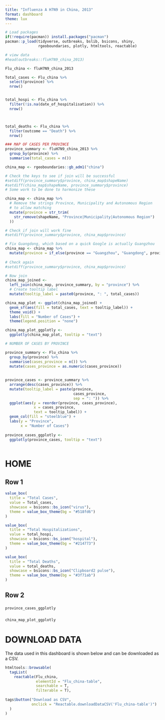 ```yaml
---
title: "Influenza A H7N9 in China, 2013"
format: dashboard
theme: lux
---
```


```r
# Load packages 
if(!require(pacman)) install.packages("pacman")
pacman::p_load(tidyverse, outbreaks, bslib, bsicons, shiny, 
               rgeoboundaries, plotly, htmltools, reactable)

# view data
#head(outbreaks::fluH7N9_china_2013)
```

```r
Flu_china <- fluH7N9_china_2013

Total_cases <- Flu_china %>% 
  select(province) %>% 
  nrow()


total_hospi <- Flu_china %>% 
  filter(!is.na(date_of_hospitalisation)) %>% 
  nrow()



total_deaths <- Flu_china %>% 
  filter(outcome == "Death") %>% 
  nrow()


```


```r
### MAP OF CASES PER PROVINCE
province_summary <- fluH7N9_china_2013 %>% 
  group_by(province) %>% 
  summarise(total_cases = n()) 

china_map <- rgeoboundaries::gb_adm1("china")

# Check the keys to see if join will be successful
#setdiff(province_summary$province, china_map$shapeName)
#setdiff(china_map$shapeName, province_summary$province)
# Some work to be done to harmonize these

china_map <- china_map %>%
  # Remove the strings Province, Municipality and Autonomous Region 
  # to allow matching
  mutate(province = str_trim(
    str_remove(shapeName, "Province|Municipality|Autonomous Region")
  ))

# Check if join will work fine
#setdiff(province_summary$province, china_map$province)

# Fix Guangdong, which based on a quick Google is actually Guangzhou
china_map <- china_map %>% 
  mutate(province = if_else(province == "Guangzhou", "Guangdong", province)) 
  
# Check again
#setdiff(province_summary$province, china_map$province)

# Now join
china_map_joined <- 
  left_join(china_map, province_summary, by = "province") %>% 
  # Create tooltip label 
  mutate(tooltip_label = paste0(province, ": ", total_cases))

china_map_plot <- ggplot(china_map_joined) +
  geom_sf(aes(fill = total_cases, text = tooltip_label)) + 
  theme_void() +
  labs(fill = "Number of Cases") + 
  theme(legend.position = "none")

china_map_plot_ggplotly <- 
  ggplotly(china_map_plot, tooltip = "text")

```

```r
# NUMBER OF CASES BY PROVINCE

province_summary <- Flu_china %>% 
  group_by(province) %>% 
  summarise(cases_province = n()) %>% 
  mutate(cases_province = as.numeric(cases_province))
       
       
province_cases <- province_summary %>% 
  arrange(desc(cases_province)) %>% 
  mutate(tooltip_label = paste(province, 
                               cases_province, 
                               sep = ": ")) %>% 
  ggplot(aes(y = reorder(province, cases_province), 
             x = cases_province, 
             text = tooltip_label)) + 
  geom_col(fill = "steelblue") +
  labs(y = "Province", 
       x = "Number of Cases") 
 
province_cases_ggplotly <- 
  ggplotly(province_cases, tooltip = "text")
      
```


# HOME 

## Row 1 {height=25%}


```r
value_box(
  title = "Total Cases",
  value = Total_cases,
  showcase = bsicons::bs_icon("virus"),
  theme = value_box_theme(bg = "#518fd6")
)
```



```r
value_box(
  title = "Total Hospitalizations",
  value = total_hospi,
  showcase = bsicons::bs_icon("hospital"),
  theme = value_box_theme(bg = "#214773")
)

```


```r
value_box(
  title = "Total Deaths",
  value = total_deaths,
  showcase = bsicons::bs_icon("Clipboard2 pulse"),
  theme = value_box_theme(bg = "#3f71ab")
)

```

## Row 2 {height=75%}

### {width=30%}


```r

province_cases_ggplotly

```

### {width=70%}

```r

china_map_plot_ggplotly

```


# DOWNLOAD DATA

The data used in this dashboard is shown below and can be downloaded as a CSV.

```r

htmltools::browsable(
  tagList(
    reactable(Flu_china, 
              elementId = "Flu_china-table", 
              searchable = T, 
              filterable = T), 
    
tags$button("Download as CSV", 
            onclick = "Reactable.downloadDataCSV('Flu_china-table')")
  )
)

```



